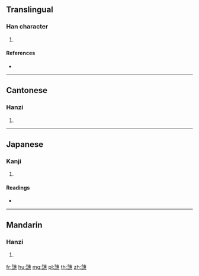 {{character info/new}}
==Translingual==

===Han character===
{{Han char|rn=149|rad=言|as=12|sn=19|four=05633|canj=YRJIP}}

# {{defn|Han|sort=言12}}

====References====
* {{Han ref|kx=1181.070|dkj=35964|dj=1644.180|hdz=64017.070|uh=8B53|ud=35667|bh=F2FA|bd=62202}}

----

==Cantonese==

===Hanzi===
{{yue-hanzi|jyut=wai6|y=wai6}}

# {{defn|lang=yue|sort=言12}}

----

==Japanese==

===Kanji===
{{ja-kanji|grade=|rs=言12}}

# {{defn|lang=ja|sort=言12}}

====Readings====
* {{ja-readings|on=[[けい]] (kei), [[え]] (e)|kun=[[かしこい]] (kashikoi)|nanori=}}

----

==Mandarin==

===Hanzi===
{{cmn-hanzi|pin=[[huì]] ([[hui4]])|wg=hui<sup>4</sup>}}

# {{defn|lang=cmn|sort=言12}}

[[fr:譓]]
[[hu:譓]]
[[mg:譓]]
[[pl:譓]]
[[th:譓]]
[[zh:譓]]